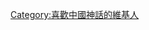 {{Userbox
  |border-c = #000000
  |border-s = 1
  |id-c     = #FFFFFF
  |id-s     = 12
  |id-fc    = #000000
  |info-c   = red
  |info-s   = 10
  |info-fc  = #000000
  |id       = [[File:Chang'e flies to the moon - Project Gutenberg eText 15250.jpg|40px]]
  |info     = 這個用戶喜歡'''[[中國神話]]'''。
}}

[[Category:喜歡中國神話的維基人]]